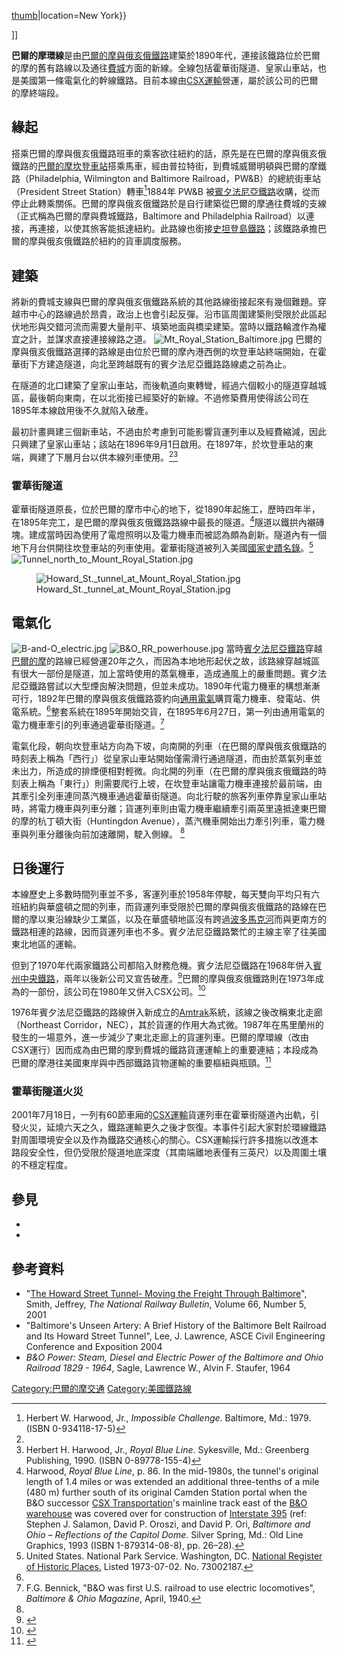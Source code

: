 [[file:B&O_electrification.jpg|thumb]]|location=New York}}</ref>]]

'''巴爾的摩環線'''是由[[巴爾的摩與俄亥俄鐵路|巴爾的摩與俄亥俄鐵路]]建築於1890年代，連接該鐵路位於巴爾的摩的舊有路線以及通往[[費城|費城]]方面的新線。全線包括霍華街隧道、皇家山車站，也是美國第一條電氣化的幹線鐵路。目前本線由[[CSX運輸|CSX運輸]]營運，屬於該公司的巴爾的摩終端段。

==緣起==
搭乘巴爾的摩與俄亥俄鐵路班車的乘客欲往紐約的話，原先是在巴爾的摩與俄亥俄鐵路的[[巴爾的摩|巴爾的摩]][[坎登車站|坎登車站]]搭乘馬車，經由普拉特街，到費城威爾明頓與巴爾的摩鐵路（Philadelphia, Wilmington and Baltimore Railroad，PW&B）的總統街車站（President Street Station）轉車<ref name=Challenge>Herbert W. Harwood, Jr., ''Impossible Challenge''. Baltimore, Md.: 1979. (ISBN 0-934118-17-5)</ref>1884年 PW&B 被[[賓夕法尼亞鐵路|賓夕法尼亞鐵路]]收購，從而停止此轉乘關係。巴爾的摩與俄亥俄鐵路於是自行建築從巴爾的摩通往費城的支線（正式稱為巴爾的摩與費城鐵路，Baltimore and Philadelphia Railroad）以連接{{link-en|雷丁鐵路|Philadelphia and Reading Railroad}}，再連接{{link-en|紐澤西中央鐵路|Central Railroad of New Jersey}}，以使其旅客能抵達紐約。此路線也銜接[[史泰登島鐵路|史坦登島鐵路]]；該鐵路承擔巴爾的摩與俄亥俄鐵路於紐約的貨車調度服務。

==建築==
將新的費城支線與巴爾的摩與俄亥俄鐵路系統的其他路線銜接起來有幾個難題。穿越市中心的路線過於昂貴，政治上也會引起反彈。沿市區周圍建築則受限於此區起伏地形與交錯河流而需要大量削平、填築地面與橋梁建築。當時以鐵路輪渡作為權宜之計，並謀求直接連接線路之道。
[[File:Mt_Royal_Station_Baltimore.jpg|thumb]]
巴爾的摩與俄亥俄鐵路選擇的路線是由位於巴爾的摩內港西側的坎登車站終端開始，在霍華街下方建造隧道，向北至跨越既有的賓夕法尼亞鐵路路線處之前為止。 

在隧道的北口建築了皇家山車站，而後軌道向東轉彎，經過六個較小的隧道穿越城區，最後朝向東南，在{{link-en|坎東 (巴尔的摩)|Canton, Baltimore|坎東}}以北銜接已經築好的新線。不過修築費用使得該公司在1895年本線啟用後不久就陷入破產。

最初計畫興建三個新車站，不過由於考慮到可能影響貨運列車以及經費縮減，因此只興建了皇家山車站；該站在1896年9月1日啟用。在1897年，於坎登車站的東端，興建了下層月台以供本線列車使用。<ref name=Challenge /><ref name=Harwood>Herbert H. Harwood, Jr., ''Royal Blue Line''. Sykesville, Md.: Greenberg Publishing, 1990. (ISBN 0-89778-155-4)</ref>


===霍華街隧道===
{{Infobox NRHP
  | name = Howard Street Tunnel
  | nrhp_type = 
  | image = Baltimore & Ohio Railroad, Howard Street Tunnel, 1300 Mount Royal Avenue (Baltimore, Maryland).jpg
  | caption = 霍華街隧道
  | location= 位於[[巴爾的摩|巴爾的摩]]，皇家山車站到坎登車站之間霍華街地下
<!--
  | lat_degrees = 39
  | lat_minutes = 18
  | lat_seconds = 17
  | lat_direction = N
  | long_degrees = 76
  | long_minutes = 37
  | long_seconds = 15
  | long_direction = W
  | coord_display = inline,title
-->
  | locmapin = USA Maryland
  | built = 1890
  | architect OR builder = Raw,Samuel
  | added = July 2, 1973
  | area = {{convert|3|acre}}
  | governing_body = Private 
  | refnum = 73002187<ref name="nris">{{NRISref|version=2010a}}</ref>
}}
霍華街隧道原長{{convert|1.4|mi|km|1|sing=on|}}，位於巴爾的摩市中心的{{link-en|霍華街 (巴尔的摩)|Howard Street (Baltimore)|霍華街}}地下，從1890年起施工，歷時四年半，在1895年完工，是巴爾的摩與俄亥俄鐵路路線中最長的隧道。<ref>Harwood, ''Royal Blue Line'', p. 86. In the mid-1980s, the tunnel's original length of 1.4 miles or {{convert|7340|ft|m|0}} was extended an additional three-tenths of a mile (480 m) further south of its original Camden Station portal when the B&O successor [[CSX_Transportation|CSX Transportation]]'s mainline track east of the [[B&O_warehouse|B&O warehouse]] was covered over for construction of [[Interstate_395_(Maryland)|Interstate 395]] (ref: Stephen J. Salamon, David P. Oroszi, and David P. Ori, ''Baltimore and Ohio – Reflections of the Capitol Dome''. Silver Spring, Md.: Old Line Graphics, 1993 (ISBN 1-879314-08-8), pp. 26–28).</ref>隧道以鐵拱內襯磚塊。建成當時因為使用了電燈照明以及電力機車而被認為頗為創新。隧道內有一個地下月台供開往坎登車站的列車使用。霍華街隧道被列入美國[[國家史蹟名錄|國家史蹟名錄]]。<ref>United States. National Park Service. Washington, DC. [http://www.nps.gov/nr/ National Register of Historic Places.] {{Wayback|url=http://www.nps.gov/nr/ |date=20191027205627 }} Listed 1973-07-02. No. 73002187.</ref>
[[File:Tunnel_north_to_Mount_Royal_Station.jpg|thumb]]

[[File:Howard_St._tunnel_at_Mount_Royal_Station.jpg|thumb]]

==電氣化==
[[File:B-and-O_electric.jpg|thumb]]
[[File:B&O_RR_powerhouse.jpg|thumb]]
當時[[賓夕法尼亞鐵路|賓夕法尼亞鐵路]]穿越[[巴爾的摩|巴爾的摩]]的路線已經營運20年之久，而因為本地地形起伏之故，該路線穿越城區有很大一部份是隧道，加上當時使用的蒸氣機車，造成通風上的嚴重問題。賓夕法尼亞鐵路嘗試以大型煙囪解決問題，但並未成功。1890年代電力機車的構想漸漸可行，1892年巴爾的摩與俄亥俄鐵路簽約向[[通用電氣|通用電氣]]購買電力機車、發電站、供電系統。<ref name=Harwood />整套系統在1895年開始交貨，在1895年6月27日，第一列由通用電氣的電力機車牽引的列車通過霍華街隧道。<ref>F.G. Bennick, "B&O was first U.S. railroad to use electric locomotives", ''Baltimore & Ohio Magazine'', April, 1940.</ref>

電氣化段，朝向坎登車站方向為下坡，向南開的列車（在巴爾的摩與俄亥俄鐵路的時刻表上稱為「西行」）從皇家山車站開始僅需滑行通過隧道，而由於蒸氣列車並未出力，所造成的排煙便相對輕微。向北開的列車（在巴爾的摩與俄亥俄鐵路的時刻表上稱為「東行」）則需要爬行上坡，在坎登車站讓電力機車連接於最前端，由其牽引全列車連同蒸汽機車通過霍華街隧道。向北行駛的旅客列車停靠皇家山車站時，將電力機車與列車分離；貨運列車則由電力機車繼續牽引兩英里遠抵達東巴爾的摩的杭丁頓大街（Huntingdon Avenue），蒸汽機車開始出力牽引列車，電力機車與列車分離後向前加速離開，駛入側線。 <ref name=Harwood />
<!--

General Electric installed [[rotary_converter|rotary converter]]s in  B&O's powerhouse near Mt. Royal Station, having a combined capacity of 5,000 [[kilowatt|kW]] to convert 13,200-volt, 3 phase, 25-cycle [[alternating_current|AC]] to 675 volts [[direct_current|DC]]. In 1936, these rotary converters were replaced by [[Mercury_arc_valve|mercury arc rectifier]]s.<ref>J.H. Davis, "B&O Substation for Main Line, through Baltimore", ''Baltimore & Ohio Magazine'', April, 1940.</ref>

Initially power was supplied through a unique system in which a pickup shoe rode in a channel above and to one side of the track. This proved vulnerable to contamination from coal smoke, and after a short time it was replaced by a conventional [[third_rail|third rail]] system. When the Howard Street track was made into a [[gantlet_track|gantlet]] to allow higher clearances, the pickup contacts on one side were mounted on swinging arms to accommodate the varying distance to the third rail. The electrification was finally discontinued in 1952 when [[dieselisation|dieselization]] made it unnecessary.<ref name=Harwood />
-->

==日後運行==
本線歷史上多數時間列車並不多，客運列車於1958年停駛，每天雙向平均只有六班紐約與華盛頓之間的列車，而貨運列車受限於巴爾的摩與俄亥俄鐵路的路線在巴爾的摩以東沿線缺少工業區，以及在華盛頓地區沒有跨過[[波多馬克河|波多馬克河]]而與更南方的鐵路相連的路線，因而貨運列車也不多。賓夕法尼亞鐵路繁忙的主線主宰了往美國東北地區的運輸。

但到了1970年代兩家鐵路公司都陷入財務危機。賓夕法尼亞鐵路在1968年併入[[賓州中央鐵路|賓州中央鐵路]]，兩年以後新公司又宣告破產。<ref>{{cite book |title=American Railroads |last=Stover |first=John F. |authorlink= |coauthors= |year=1997 |publisher=University of Chicago Press |location= |isbn=978-0-226-77658-3 |page=234 |url=http://books.google.com/books?id=aPNQXN9Onv4C&lpg=PA234&vq=bankruptcy%20penn%20central&pg=PA234#v=snippet&q=bankruptcy%20penn%20central&f=false |edition=2 |access-date=2014-04-27 |archive-date=2014-07-05 |archive-url=https://web.archive.org/web/20140705101858/http://books.google.com/books?id=aPNQXN9Onv4C&lpg=PA234&vq=bankruptcy%20penn%20central&pg=PA234#v=snippet&q=bankruptcy%20penn%20central&f=false |dead-url=no }}</ref>巴爾的摩與俄亥俄鐵路則在1973年成為{{link-en|切西系統|Chessie System}}的一部份，該公司在1980年又併入CSX公司。<ref>{{cite book |title=CSX |last=Solomon |first=Brian |authorlink= |coauthors= |year=2005 |publisher=MBI Publishing |location=St. Paul, MN |isbn=978-0-7603-1796-9 |page=62 |url=http://books.google.com/books?id=ZI4-xleAptoC&lpg=PA62&dq=CSX%20merger%201980&pg=PA62#v=onepage&q=CSX%20merger%201980&f=false |series=MBI Railroad Color History Series |access-date=2014-04-27 |archive-date=2014-07-05 |archive-url=https://web.archive.org/web/20140705101812/http://books.google.com/books?id=ZI4-xleAptoC&lpg=PA62&dq=CSX%20merger%201980&pg=PA62#v=onepage&q=CSX%20merger%201980&f=false |dead-url=no }}</ref>

1976年賓夕法尼亞鐵路的路線併入新成立的[[Amtrak|Amtrak]]系統，該線之後改稱東北走廊（Northeast Corridor，NEC），其於貨運的作用大為式微。1987年在馬里蘭州的{{link-en|切斯 (马里兰州)|Chase, Maryland rail wreck|切斯}}發生的一場意外，進一步減少了東北走廊上的貨運列車。巴爾的摩環線（改由 CSX運行）因而成為由巴爾的摩到費城的鐵路貨運運輸上的重要連結；本段成為巴爾的摩港往美國東岸與中西部鐵路貨物運輸的重要樞紐與瓶頸。<ref>{{cite news |last= Halsey III |first= Ashley |url= http://www.washingtonpost.com/local/trafficandcommuting/aging-baltimore-tunnel-a-threat-to-shipping-economy-for-the-city-and-maryland/2012/03/28/gIQAjYCVhS_story.html |title= Aging Baltimore tunnel a threat to shipping economy for the city and Maryland |work= [[The_Washington_Post|The Washington Post]] |date= March 28, 2012 |accessdate= March 29, 2012 |archive-date= 2020-11-07 |archive-url= https://web.archive.org/web/20201107175847/https://www.washingtonpost.com/local/trafficandcommuting/aging-baltimore-tunnel-a-threat-to-shipping-economy-for-the-city-and-maryland/2012/03/28/gIQAjYCVhS_story.html |dead-url= no }}</ref> <!--''See'' [[Baltimore_Terminal_Subdivision|Baltimore Terminal Subdivision]].-->

===霍華街隧道火災===
2001年7月18日，一列有60節車廂的[[CSX運輸|CSX運輸]]貨運列車在霍華街隧道內出軌，引發火災，延燒六天之久，鐵路運輸更久之後才恢復。本事件引起大家對於環線鐵路對周圍環境安全以及作為鐵路交通核心的關心。CSX運輸採行許多措施以改進本路段安全性，但仍受限於隧道地底深度（其南端離地表僅有三英尺）以及周圍土壤的不穩定程度。

==參見==
* {{link-en|皇家藍色列車|Royal Blue (train)}}
* {{link-en|美國電氣化鐵路|Railroad electrification in the United States}}

==參考資料==
{{Reflist}}
{{Refbegin}}
* "[https://web.archive.org/web/20060603010205/http://www.nrhs.com/spot/howard_street_tunnel/index.html The Howard Street Tunnel- Moving the Freight Through Baltimore]", Smith, Jeffrey, ''The National Railway Bulletin'', Volume 66, Number 5, 2001
* "Baltimore's Unseen Artery: A Brief History of the Baltimore Belt Railroad and Its Howard Street Tunnel", Lee, J. Lawrence, ASCE Civil Engineering Conference and Exposition 2004
*''B&O Power: Steam, Diesel and Electric Power of the Baltimore and Ohio Railroad 1829 - 1964'', Sagle, Lawrence W., Alvin F. Staufer, 1964
{{Refend}}

[[Category:巴爾的摩交通|Category:巴爾的摩交通]]
[[Category:美國鐵路線|Category:美國鐵路線]]